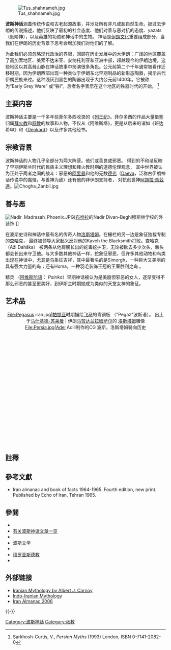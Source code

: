 [[File:Tus_shahnameh.jpg|right]]

'''波斯神话'''涵蓋传统传说和古老起源故事，并涉及所有非凡或超自然生命。据过去伊朗的传说描述，他们反映了最初的社会态度、他们对善与恶对抗的态度、yazats（低阶神），以及英雄的功勋和神话中的生物。 神话是[[伊朗文化|伊朗文化]]重要组成部分，当我们在伊朗的历史背景下思考会增加我们对他们的了解。

为此我们必须忽略现代政治的界限，回顾在历史发展中的大伊朗：广阔的地区覆盖了高加索地区、美索不达米亚、安纳托利亚和亚洲中部，超越现今的伊朗边境。这些地区以其高耸山脉在神话故事中扮演很多角色。公元前第二个千年通常被看作迁移时期，因为伊朗西部出现一种类似于伊朗东北早期制品的新形态陶器，揭示古代伊朗民族来过。这种浅灰到黑色的陶器出现于大约公元前1400年。它被称为“Early Grey Ware” 或“铁I”，后者名字表示在这个地区的铁器时代的开始。 <ref>Sarkhosh-Curtis, V., ''Persian Myths'' (1993) London, ISBN 0-7141-2082-0</ref>

== 主要内容 ==
波斯神话主要是一千多年前菲尔多西收录的《[[列王紀_(伊朗)|列王纪]]》。菲尔多西的作品大量借鉴归属[[拜火教|拜火教]]和[[祆教|祆教]]的故事和人物，不仅从《阿维斯塔》，更是从后来的诸如《班达希申》和《[[Denkard|Denkard]]》以及许多其他经书。

== 宗教背景 ==
{{琐罗亚斯德教}}波斯神话的人物几乎全部分为两大阵营。他们或善良或邪恶。 得到的不和谐反映了早期伊斯兰时代的民族主义理想和拜火教时期的道德伦理观念， 其中世界被认为正处于两者之间的战斗：邪恶的[[阿里曼|阿里曼]]和他的无数[[德弗|德弗]]（[[Daeva|Daeva]]，泛称古伊朗神话传说中的魔怪，与善神为敌）还有他的非伊朗支持者， 对抗创世神<span>[[阿胡拉·馬茲達|阿胡拉·馬茲達]]。</span>[[File:Chogha_Zanbil.jpg|thumb]]
== 善与恶 ==
[[File:Nadir_Madrasah_Phoenix.JPG|thumb]])[[布哈拉|布哈拉]]的Nadir Divan-Beghi穆斯林学校的外装饰.]]

在波斯史诗和神话中最有名的传奇人物[[洛斯塔姆|洛斯塔姆]]。在栅栏的另一边是象征独裁专制的[[查哈克|查哈克]]， 最终被领导大家起义反对他的Kaveh the Blacksmith打败。查哈克（Aži Dahāka） 被两条从他肩膀长出的蛇毒蛇护卫，无论被砍去多少次头，新头都会长出来守卫他。与大多数其他神话一样，蛇象征邪恶，但许多其他动物和鸟类出现在神话中，尤其是鸟象征吉祥，其中最著名的是Simorgh，一种巨大又美丽的具有强大力量的鸟；还有Homa，一种羽毛装饰王冠的王室胜利之鸟 。

精灵 （[[阿維斯陀語|阿维斯陀语]]：<span> </span><span lang="ae">''Pairika''</span>）早期神话被认为是美丽但邪恶的女人，逐渐变得不那么邪恶的甚至更美好，到伊斯兰时期她成为类似的天堂女神的象征。

<sup class="noprint Inline-Template Template-Fact" style="white-space:nowrap;" contenteditable="false">''<span title="This claim needs references to reliable sources. (June 2015)"></span>''</sup>

== 艺术品 ==
<center class="" style="min-height: 414px;">
<gallery heights="180px" perrow="5">
File:Pegasus iran.jpg|[[帕提亚|帕提亚]]时期描绘[[飞马座|飞马]]的青铜板 （"Pegaz"波斯语）。 出土于[[Masjed_Soleiman|马什基德-苏莱曼]]
| 伊朗[[马赞德兰省|马赞达兰]][[拉姆萨尔|拉姆萨尔]]的 [[洛斯塔姆|洛斯塔姆]]雕像
File:Persia.jpg|Adel Adili制作的CG     波斯，洛斯塔姆骑向历史
</gallery>
</center>

==註釋 ==
{{Reflist}}

==參考文獻==
{{refbegin}}
* Iran almanac and book of facts 1964-1965. Fourth edition, new print. Published by Echo of Iran, Tehran 1965.
{{refend}}

==參閱==
{{div col|2}}
* {{link-en|伊朗神话|Iranian mythology}}
* [[:Category:波斯神話|有关波斯神话文章一览]]
* {{link-en|波斯民俗|Iranian folklore}}
* [[波斯文学|波斯文学]]
* {{link-en|原始印度 - 伊朗宗教|Proto-Indo-Iranian religion}}
* [[琐罗亚斯德教|琐罗亚斯德教]]
* {{link-en|亚美尼亚神话|Armenian mythology}}
{{div col end}}

== 外部链接 ==
* [http://rbedrosian.com/Carnoy.html Iranian Mythology by Albert J. Carnoy] {{Wayback|url=http://rbedrosian.com/Carnoy.html |date=20170613230030 }}
* [http://rbedrosian.com/Imyth.htm Indo-Iranian Mythology] {{Wayback|url=http://rbedrosian.com/Imyth.htm |date=20060217163321 }}
* [http://www.iranalmanac.com Iran Almanac 2006] {{Wayback|url=http://www.iranalmanac.com/ |date=20210415043741 }}
{{-}}
{{Culture of Iran|state=collapsed}}

[[Category:波斯神話|Category:波斯神話]]
[[Category:祆教|Category:祆教]]